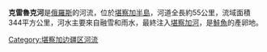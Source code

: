 '''克雷魯克河'''是[[俄羅斯|俄羅斯]]的河流，位於[[堪察加半島|堪察加半島]]，河道全長約55公里，流域面積344平方公里，河水主要來自融雪和雨水，最終注入[[堪察加河|堪察加河]]，是[[鮭魚|鮭魚]]的產卵地。

{{Russia-geo-stub}}

[[Category:堪察加边疆区河流|Category:堪察加边疆区河流]]